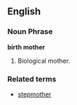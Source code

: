 ==English==

===Noun Phrase===
'''birth mother'''

# Biological mother.

===Related terms===
*[[stepmother]]